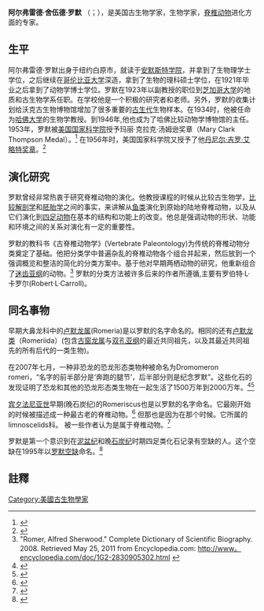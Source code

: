 {{copyedit|time=2015-06-04T08:38:21+00:00}}
{{refimprove|time=2015-06-04T08:38:21+00:00}}
{{Infobox scientist
|name              = 阿尔弗雷德·罗默
|birth_name        = 阿尔弗雷德·舍伍德·罗默<ref name="frs">{{cite journal|title=Alfred Sherwood Romer, 28 December 1894 - 5 November 1973|journal=Biographical Memoirs of Fellows of the Royal Society|date=1975-11-01|doi=10.1098/rsbm.1975.0016|url=http://rsbm.royalsocietypublishing.org/content/21/496|language=en|volume=21|pages=496–516|issn=0080-4606|accessdate=2018-04-02|author=T. S. Westoll, F. R. S, F. R. Parrington, F. R. S|archive-date=2017-08-09|archive-url=https://web.archive.org/web/20170809085027/http://rsbm.royalsocietypublishing.org/content/21/496|dead-url=no}}</ref>
|birth_date        = 1894年12月28日
|birth_place       = {{USA}}[[纽约州|纽约州]][[白原市|白原市]]
|death_date        = {{death date and age|1973|11|5 |1894|12|28}}
|death_place = {{USA}}[[麻薩諸塞州|麻薩諸塞州]][[劍橋_(麻薩諸塞州)|劍橋]]
|nationality       = [[美国|美国]]
|ethnicity         = 
|field             =  [[古生物学|古生物学]]
|work_institutions = 路易斯·阿加西比较动物学博物馆
|alma_mater        =  [[安默斯特学院|安默斯特学院]] <br/> [[哥伦比亚大学|哥伦比亚大学]]
|prizes            = [[玛丽·克拉克·汤普森奖章|玛丽·克拉克·汤普森奖章]] {{small|（1954）}}<br> [[丹尼尔·吉罗·艾略特奖章|丹尼尔·吉罗·艾略特奖章]] {{small|（1956）}}<br>彭罗斯奖章 <small>（1962）</small><br>古生物学协会奖章 {{small|（1966）}}<br>皇家学会会士<ref name="frs"/><br>林奈奖章 {{small|（1972）}}<br>渥拉斯顿奖章 {{small|（1973）}}
}}

'''阿尔弗雷德·舍伍德·罗默''' （{{lang-en|Alfred Sherwood Romer}}；{{bd|1894年|12月28日|1973年|11月5日}}），是美国古生物学家，生物学家，[[脊椎动物|脊椎动物]]进化方面的专家。

==生平==

阿尔弗雷德·罗默出身于纽约白原市，就读于[[安默斯特学院|安默斯特学院]]，并拿到了生物理学士学位，之后继续在[[哥伦比亚大学|哥伦比亚大学]]深造，拿到了生物的理科硕士学位，在1921年毕业之后拿到了动物学博士学位。罗默在1923年以副教授的职位到[[芝加哥大学|芝加哥大学]]的地质和古生物学系任职。在学校他是一个积极的研究者和老师。另外，罗默的收集计划给沃克古生物博物馆增加了很多重要的[[古生代|古生代]]生物样本。在1934时，他被任命为[[哈佛大学|哈佛大学]]的生物学教授。到1946年,他也成为了哈佛比较动物学博物馆的主任。1953年，罗默被[[美国国家科学院|美国国家科学院]]授予玛丽·克拉克·汤姆逊奖章（Mary Clark Thompson Medal）。<ref name=Thompson>{{cite web|title=Mary Clark Thompson Medal|url=http://www.nasonline.org/site/PageServer?pagename=AWARDS_thompson|publisher=National Academy of Sciences|accessdate=15 February 2011|archive-url=https://web.archive.org/web/20101229195631/http://www.nasonline.org/site/PageServer?pagename=AWARDS_thompson|archive-date=2010-12-29|dead-url=yes}}</ref> 在1956年时，美国国家科学院又授予了他[[丹尼尔·吉罗·艾略特奖章|丹尼尔·吉罗·艾略特奖章]]。<ref name=Elliot>{{cite web|title=Daniel Giraud Elliot Medal|url=http://www.nasonline.org/site/PageServer?pagename=AWARDS_elliot|publisher=National Academy of Sciences|accessdate=15 February 2011|archive-url=https://web.archive.org/web/20120801121352/http://nas.nasonline.org/site/PageServer?pagename=AWARDS_elliot|archive-date=2012-08-01|dead-url=yes}}</ref>

==演化研究==

罗默曾经非常热衷于研究脊椎动物的演化。他教授课程的时候从比较古生物学，[[比较解剖学|比较解剖学]]和[[胚胎学|胚胎学]]之间的事实，来讲解从[[鱼类|鱼类]]演化到原始的陆地脊椎动物，以及从它们演化到[[四足动物|四足动物]]在基本的结构和功能上的改变。他总是强调动物的形状、功能和环境之间的关系对演化有一定的重要性。

罗默的教科书《古脊椎动物学》(Vertebrate Paleontology)为传统的脊椎动物分类奠定了基础。他把分类学中普遍杂乱的脊椎动物各个组合并起来，然后放到一个强调概览和整洁的简化的分类方案中。基于他对早期两栖动物的研究，他重新组合了[[迷齿亚纲|迷齿亚纲]]的动物。<ref>"Romer, Alfred Sherwood." Complete Dictionary of Scientific Biography. 2008. Retrieved May 25, 2011 from Encyclopedia.com: http://www。encyclopedia.com/doc/1G2-2830905302.html {{Wayback|url=http://www/ |date=20080202072252 }}</ref> 罗默的分类方法被许多后来的作者所遵循,主要有罗伯特·L·卡罗尔(Robert·L·Carroll)。

==同名事物==

早期大鼻龙科中的[[卢默龙属|卢默龙属]](Romeria)是以罗默的名字命名的。相同的还有[[卢默龙类|卢默龙类]]（Romeriida）(包含[[古窗龙|古窗龙属]]与[[双孔亚纲|双孔亚纲]]的最近共同祖先，以及其最近共同祖先的所有后代的一类生物)。

在2007年七月，一种非恐龙的恐龙形态类物种被命名为Dromomeron romeri，“名字的前半部分是‘奔跑的腿节’，后半部分则是纪念罗默”。这些化石的发现证明了恐龙和其他的恐龙形态类生物在一起生活了1500万年到2000万年。<ref>{{cite news|title=Grad student finds 'pre-dinosaur'|date=2007-07-20|author=Andrew Herrmann|url=http://www.suntimes.com/news/metro/476588,CST-NWS-predino20.article|publisher=Chicago Sun-Times|deadurl=yes|archiveurl=https://web.archive.org/web/20081013130218/http://www.suntimes.com/news/metro/476588,CST-NWS-predino20.article|archivedate=2008-10-13}}</ref><ref name=RIetal07supplement>{{cite journal|title=A Late Triassic Dinosauromorph Assemblage from New Mexico and the Rise of Dinosaurs|journal=Science|date=2007-07-20|doi=10.1126/science.1143325|url=http://science.sciencemag.org/content/317/5836/358|language=en|volume=317|issue=5836|pages=358–361|issn=0036-8075|accessdate=2018-04-02|author=Randall B. Irmis, Sterling J. Nesbitt, Kevin Padian, Nathan D. Smith, Alan H. Turner, Daniel Woody, Alex Downs|archive-date=2021-03-23|archive-url=https://web.archive.org/web/20210323005646/https://science.sciencemag.org/content/317/5836/358|dead-url=no}}</ref> 

[[宾夕法尼亚世|宾夕法尼亚世]]早期(晚石炭纪)的Romeriscus也是以罗默的名字命名。它最刚开始的时候被描述成一种最古老的脊椎动物。<ref name=B&C67>{{cite journal | last1 = Baird | first1 = D. | last2 = Carroll | first2 = R.L. | name-list-format=vanc| year = 1967 | title = [http://www.jstor.org/stable/1721645?origin=JSTOR-pdf&seq=1#page_scan_tab_contents Romeriscus, the oldest known reptile] | journal = Science | volume = 157 | issue = 3784| pages = 56–59}}</ref> 但那也是因为在那个时候。它所属的limnoscelids科。 被一些作者认为是属于脊椎动物。<ref name=L&R92>{{cite journal | last1 = Reisz | first1 = R.R. | last2 = Laurin | first2 = M. | name-list-format=vanc| year = 1992 | title = [http://www.tandfonline.com/doi/abs/10.1080/02724634.1992.10011478# A reassessment of the Pennsylvanian tetrapod ''Romeriscus''] | journal = Journal of Vertebrate Paleontology | volume = 12 | issue = 4| pages = 524–527}}</ref>

罗默是第一个意识到在[[泥盆纪|泥盆纪]]和晚[[石炭纪|石炭纪]]时期四足类化石记录有空缺的人。这个空缺在1995年以[[柔默空缺|罗默空缺]]命名。<ref>{{cite journal|pages=16818–16822|title=Confirmation of Romer's Gap as a low oxygen interval constraining the timing of initial arthropod and vertebrate terrestrialization|volume=103|issue=45|date=2006-11-07|journal=Proceedings of the National Academy of Sciences|url=http://www.pnas.org/cgi/doi/10.1073/pnas.0607824103|accessdate=2018-04-02|author=Peter Ward, Conrad Labandeira, Michel Laurin, Robert A. Berner|doi=10.1073/pnas.0607824103|archive-date=2019-07-13|archive-url=https://web.archive.org/web/20190713143537/https://www.pnas.org/content/103/45/16818|dead-url=no}}</ref>

==註釋==
{{reflist}}

{{Authority control}}
[[Category:美國古生物學家|Category:美國古生物學家]]